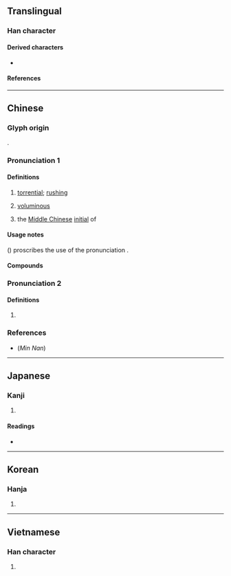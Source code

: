 {{character info}}
==Translingual==

===Han character===
{{Han char|rn=85|rad=水|as=10|sn=13|four=30127|canj=EYBS|ids=⿰氵旁}}

====Derived characters====
* {{l|mul|[[𬉘]], [[霶]]}}

====References====
{{Han ref|kx=0641.250|dkj=18003|dj=1049.040|hdz=31706.040|uh=6EC2}}

----

==Chinese==
{{zh-forms}}

===Glyph origin===
{{Han etym}}
{{Han compound|水|旁|c1=s|c2=p|t1=water|ls=psc}}.

===Pronunciation 1===
{{zh-pron
|m=pāng
|c=pong4,pong1
|mn=phōng
|mn-t=pang5
|mc=y
|oc=y
|cat=a
}}

====Definitions====
{{zh-hanzi}}

# {{lb|zh|of water}} [[torrential]]; [[rushing]]
# [[voluminous]]
# {{zh-div|母}} {{lb|zh|Chinese linguistics}} the [[Middle Chinese]] [[initial]] of {{ltc-l|滂}}

====Usage notes====
''{{w|Xiandai Hanyu Guifan Cidian}}'' ({{lw|zh|pref=《|现代汉语规范词典|suf=》}}) proscribes the use of the pronunciation {{m|cmn|páng}}.

====Compounds====
{{zh-der|大雨滂沱|涕泗滂沱|淜滂|滂喜篇|滂江|滂沛|滂沱|滂沱大雨|滂浩|滂渤|滂湃|滂滂|滂澤|滂濞|滂薄|胡吹亂滂}}

===Pronunciation 2===
{{zh-pron
|m=pēng
|c=
|mn=
|mn-t=
|cat=a
}}

====Definitions====
{{zh-hanzi}}

# {{zh-only|滂濞||滂湃}}

===References===
* (''Min Nan'') {{thcwdq}}

----

==Japanese==

===Kanji===
{{ja-kanji|grade=|rs=水10}}

# {{rfdef|ja|sort=水10}}

====Readings====
* {{ja-readings
|goon=ほう
|kanon=ほう
|kanyoon=ぼう
|kun=ひろい}}

----

==Korean==

===Hanja===
{{ko-hanja|hangeul=방|eumhun=|rv=bang|mr=pang|y=pang}}

# {{rfdef|ko|sort=水10}}

----

==Vietnamese==

===Han character===
{{vi-readings|reading=bẵng, bàng, phang, phẳng|rs=水10}}

# {{rfdef|vi|sort=水10}}